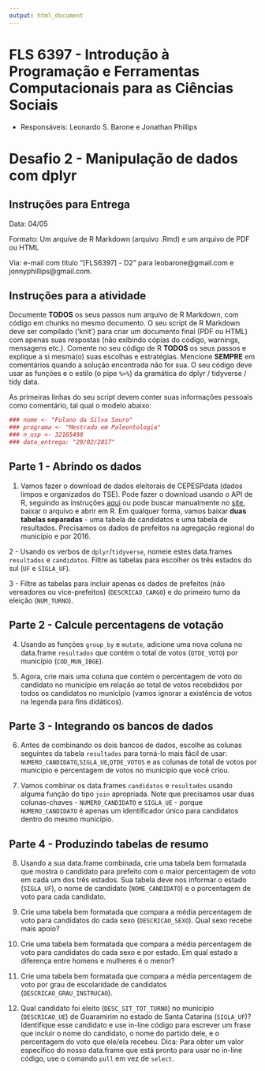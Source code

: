 ```yaml
---
output: html_document
---
```


#  FLS 6397 - Introdução à Programação e Ferramentas Computacionais para as Ciências Sociais

- Responsáveis: Leonardo S. Barone e Jonathan Phillips

# Desafio 2 - Manipulação de dados com dplyr

## Instruções para Entrega

Data: 04/05

Formato: Um arquive de R Markdown (arquivo .Rmd) e um arquivo de PDF ou HTML

Via: e-mail com título "[FLS6397] - D2" para leobarone@gmail.com e jonnyphillips@gmail.com.

## Instruções para a atividade

Documente __TODOS__ os seus passos num arquivo de R Markdown, com código em chunks no mesmo documento. O seu script de R Markdown deve ser compilado ('knit') para criar um documento final (PDF ou HTML) com apenas suas respostas (não exibindo cópias do código, warnings, mensagens etc.). Comente no seu código de R __TODOS__ os seus passos e explique a si mesma(o) suas escolhas e estratégias. Mencione __SEMPRE__ em comentários quando a solução encontrada não for sua. O seu código deve usar as funções e o estilo (o pipe `%>%`) da gramática do dplyr / tidyverse / tidy data.

As primeiras linhas do seu script devem conter suas informações pessoais como comentário, tal qual o modelo abaixo:

```r
### nome <- "Fulano da Silva Sauro"
### programa <- "Mestrado em Paleontologia"
### n_usp <- 32165498
### data_entrega: "29/02/2017"
```

## Parte 1 - Abrindo os dados

1. Vamos fazer o download de dados eleitorais de CEPESPdata (dados limpos e organizados do TSE). Pode fazer o download usando o API de R, seguindo as instruções [aqui](https://github.com/Cepesp-Fgv/cepesp-r) ou pode buscar manualmente no [site](http://cepesp.io), baixar o arquivo e abrir em R. Em qualquer forma, vamos baixar **duas tabelas separadas** - uma tabela de candidatos e uma tabela de resultados. Precisamos os dados de prefeitos na agregação regional do município e por 2016. 

2 - Usando os verbos de `dplyr`/`tidyverse`, nomeie estes data.frames `resultados` e `candidatos`. Filtre as tabelas para escolher os três estados do sul (`UF` e `SIGLA_UF`).

3 - Filtre as tabelas para incluir apenas os dados de prefeitos (não vereadores ou vice-prefeitos) (`DESCRICAO_CARGO`) e do primeiro turno da eleição (`NUM_TURNO`). 

## Parte 2 - Calcule percentagens de votação

4. Usando as funções `group_by` e `mutate`, adicione uma nova coluna no data.frame `resultados` que contém o total de votos (`QTDE_VOTO`) por município (`COD_MUN_IBGE`).

5. Agora, crie mais uma coluna que contém o percentagem de voto do candidato no município em relação ao total de votos recebdidos por todos os candidatos no município (vamos ignorar a existência de votos na legenda para fins didáticos).

## Parte 3 - Integrando os bancos de dados

6. Antes de combinando os dois bancos de dados, escolhe as colunas seguintes da tabela `resultados` para torná-lo mais fácil de usar: `NUMERO_CANDIDATO`,`SIGLA_UE`,`QTDE_VOTOS` e as colunas de total de votos por município e percentagem de votos no município que você criou.

7. Vamos combinar os data.frames `candidatos` e `resultados` usando alguma função do tipo `join` apropriada. Note que precisamos usar duas colunas-chaves - `NUMERO_CANDIDATO` e `SIGLA_UE` - porque `NUMERO_CANDIDATO` é apenas um identificador único para candidatos dentro do mesmo município. 

## Parte 4 - Produzindo tabelas de resumo

8. Usando a sua data.frame combinada, crie uma tabela bem formatada que mostra o candidato para prefeito com o maior percentagem de voto em cada um dos três estados. Sua tabela deve nos informar o estado (`SIGLA_UF`), o nome de candidato (`NOME_CANDIDATO`) e o porcentagem de voto para cada candidato.

9. Crie uma tabela bem formatada que compara a média percentagem de voto para candidatos do cada sexo (`DESCRICAO_SEXO`). Qual sexo recebe mais apoio?

10. Crie uma tabela bem formatada que compara a média percentagem de voto para candidatos do cada sexo e por estado. Em qual estado a diferença entre homens e mulheres é o menor?

11. Crie uma tabela bem formatada que compara a média percentagem de voto por grau de escolaridade de candidatos (`DESCRICAO_GRAU_INSTRUCAO`).

12. Qual candidato foi eleito (`DESC_SIT_TOT_TURNO`) no município (`DESCRICAO_UE`) de Guaramirim no estado de Santa Catarina (`SIGLA_UF`)?  Identifique esse candidato e use in-line código para escrever um frase que incluir o nome do candidato, o nome do partido dele, e o percentagem do voto que ele/ela recebeu. Dica: Para obter um valor específico do nosso data.frame que está pronto para usar no in-line código, use o comando `pull` em vez de `select`.
